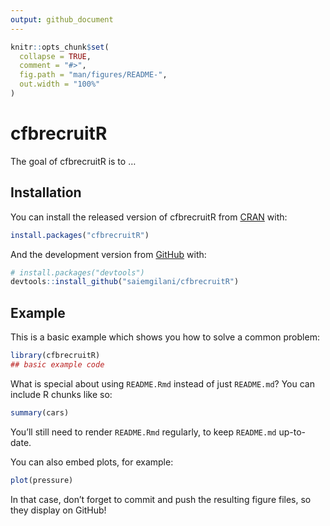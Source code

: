 ```yaml
---
output: github_document
---
```


<!-- README.md is generated from README.Rmd. Please edit that file -->

```r
knitr::opts_chunk$set(
  collapse = TRUE,
  comment = "#>",
  fig.path = "man/figures/README-",
  out.width = "100%"
)
```

# cfbrecruitR

<!-- badges: start -->
<!-- badges: end -->

The goal of cfbrecruitR is to ...

## Installation

You can install the released version of cfbrecruitR from [CRAN](https://CRAN.R-project.org) with:

``` r
install.packages("cfbrecruitR")
```

And the development version from [GitHub](https://github.com/) with:

``` r
# install.packages("devtools")
devtools::install_github("saiemgilani/cfbrecruitR")
```
## Example

This is a basic example which shows you how to solve a common problem:

```r
library(cfbrecruitR)
## basic example code
```

What is special about using `README.Rmd` instead of just `README.md`? You can include R chunks like so:

```r
summary(cars)
```

You'll still need to render `README.Rmd` regularly, to keep `README.md` up-to-date.

You can also embed plots, for example:

```r
plot(pressure)
```

In that case, don't forget to commit and push the resulting figure files, so they display on GitHub!

